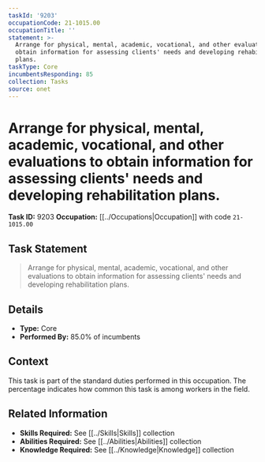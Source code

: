 ```yaml
---
taskId: '9203'
occupationCode: 21-1015.00
occupationTitle: ''
statement: >-
  Arrange for physical, mental, academic, vocational, and other evaluations to
  obtain information for assessing clients' needs and developing rehabilitation
  plans.
taskType: Core
incumbentsResponding: 85
collection: Tasks
source: onet
---
```

# Arrange for physical, mental, academic, vocational, and other evaluations to obtain information for assessing clients' needs and developing rehabilitation plans.

**Task ID:** 9203
**Occupation:** [[../Occupations|Occupation]] with code `21-1015.00`

## Task Statement

> Arrange for physical, mental, academic, vocational, and other evaluations to obtain information for assessing clients' needs and developing rehabilitation plans.

## Details

- **Type:** Core
- **Performed By:** 85.0% of incumbents

## Context

This task is part of the standard duties performed in this occupation. The percentage indicates how common this task is among workers in the field.

## Related Information

- **Skills Required:** See [[../Skills|Skills]] collection
- **Abilities Required:** See [[../Abilities|Abilities]] collection
- **Knowledge Required:** See [[../Knowledge|Knowledge]] collection
